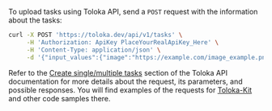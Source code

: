To upload tasks using Toloka API, send a `POST` request with the information about the tasks:

```bash
curl -X POST 'https://toloka.dev/api/v1/tasks' \
     -H 'Authorization: ApiKey PlaceYourRealApiKey_Here' \
     -H 'Content-Type: application/json' \
     -d '{"input_values":{"image":"https://example.com/image_example.png"},"known_solutions":[{"output_values":{"result":"pink"}}],"infinite_overlap":true,"pool_id":"1238218"}'
```

<Note mode="tip" title="Visit Toloka API reference">

Refer to the [Create single/multiple tasks](https://toloka.ai/docs/api/api-reference/#post-/tasks) section of the Toloka API documentation for more details about the request, its parameters, and possible responses. You will find examples of the requests for [Toloka-Kit](/docs/toloka-kit/) and other code samples there.

</Note>